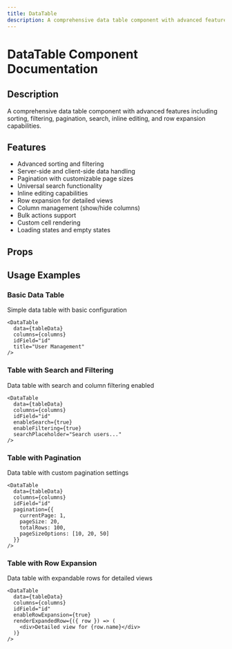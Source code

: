 ```yaml
---
title: DataTable
description: A comprehensive data table component with advanced features including sorting, filtering, pagination, search, inline editing, and row expansion capabilities.
---
```



# DataTable Component Documentation

## Description
A comprehensive data table component with advanced features including sorting, filtering, pagination, search, inline editing, and row expansion capabilities.

## Features
- Advanced sorting and filtering
- Server-side and client-side data handling
- Pagination with customizable page sizes
- Universal search functionality
- Inline editing capabilities
- Row expansion for detailed views
- Column management (show/hide columns)
- Bulk actions support
- Custom cell rendering
- Loading states and empty states

## Props

<BlendTypeTable componentMeta={dataTableMeta} />

## Usage Examples

### Basic Data Table
Simple data table with basic configuration

```tsx
<DataTable
  data={tableData}
  columns={columns}
  idField="id"
  title="User Management"
/>
```

### Table with Search and Filtering
Data table with search and column filtering enabled

```tsx
<DataTable
  data={tableData}
  columns={columns}
  idField="id"
  enableSearch={true}
  enableFiltering={true}
  searchPlaceholder="Search users..."
/>
```

### Table with Pagination
Data table with custom pagination settings

```tsx
<DataTable
  data={tableData}
  columns={columns}
  idField="id"
  pagination={{
    currentPage: 1,
    pageSize: 20,
    totalRows: 100,
    pageSizeOptions: [10, 20, 50]
  }}
/>
```

### Table with Row Expansion
Data table with expandable rows for detailed views

```tsx
<DataTable
  data={tableData}
  columns={columns}
  idField="id"
  enableRowExpansion={true}
  renderExpandedRow={({ row }) => (
    <div>Detailed view for {row.name}</div>
  )}
/>
```

